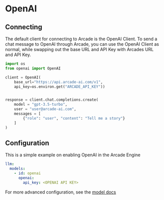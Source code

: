 # OpenAI

## Connecting

The default client for connecting to Arcade is the OpenAI Client. To send a chat message to OpenAI through Arcade, you can use the OpenAI
Client as normal, while swapping out the base URL and API Key with Arcades URL and API Key.

```python
import os
from openai import OpenAI

client = OpenAI(
    base_url="https://api.arcade-ai.com/v1",
    api_key=os.environ.get("ARCADE_API_KEY"))


response = client.chat.completions.create(
    model = "gpt-3.5-turbo",
    user = "user@arcade-ai.com",
    messages = [
        {"role": "user", "content": "Tell me a story"}
    ]
)
```

## Configuration

This is a simple example on enabling OpenAI in the Arcade Engine

```yaml
llm:
  models:
    - id: openai
      openai:
        api_key: <OPENAI API KEY>
```

For more advanced configuration, see the [model docs](/home/configuration/models#openai)

